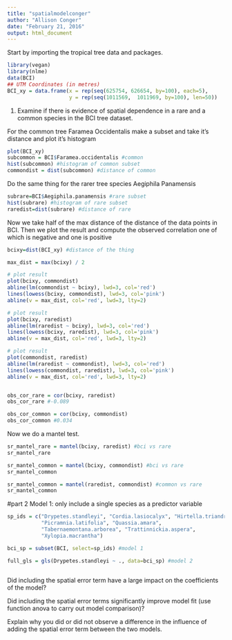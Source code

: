 ```yaml
---
title: "spatialmodelconger"
author: "Allison Conger"
date: "February 21, 2016"
output: html_document
---
```


Start by importing the tropical tree data and packages.

```r
library(vegan)
library(nlme)
data(BCI)
## UTM Coordinates (in metres)
BCI_xy = data.frame(x = rep(seq(625754, 626654, by=100), each=5), 
                    y = rep(seq(1011569,  1011969, by=100), len=50))
```

1) Examine if there is evidence of spatial dependence in a rare and a common species in the BCI tree dataset.

For the common tree Faramea Occidentalis make a subset and take it's distance and plot it's histogram
```r
plot(BCI_xy)
subcommon = BCI$Faramea.occidentalis #common
hist(subcommon) #histogram of common subset
commondist = dist(subcommon) #distance of common 
```

Do the same thing for the rarer tree species Aegiphila Panamensis
```r
subrare=BCI$Aegiphila.panamensis #rare subset 
hist(subrare) #histogram of rare subset
raredist=dist(subrare) #distance of rare
```


Now we take half of the max distance of the distance of the data points in BCI. Then we plot the result and compute the observed correlation one of which is negative and one is positive
```r
bcixy=dist(BCI_xy) #distance of the thing

max_dist = max(bcixy) / 2

# plot result
plot(bcixy, commondist)
abline(lm(commondist ~ bcixy), lwd=3, col='red')
lines(lowess(bcixy, commondist), lwd=3, col='pink')
abline(v = max_dist, col='red', lwd=3, lty=2)

# plot result
plot(bcixy, raredist)
abline(lm(raredist ~ bcixy), lwd=3, col='red')
lines(lowess(bcixy, raredist), lwd=3, col='pink')
abline(v = max_dist, col='red', lwd=3, lty=2)

# plot result
plot(commondist, raredist)
abline(lm(raredist ~ commondist), lwd=3, col='red')
lines(lowess(commondist, raredist), lwd=3, col='pink')
abline(v = max_dist, col='red', lwd=3, lty=2)


obs_cor_rare = cor(bcixy, raredist)
obs_cor_rare #-0.089

obs_cor_common = cor(bcixy, commondist)
obs_cor_common #0.034
```

Now we do a mantel test.
```r
sr_mantel_rare = mantel(bcixy, raredist) #bci vs rare
sr_mantel_rare

sr_mantel_common = mantel(bcixy, commondist) #bci vs rare
sr_mantel_common

sr_mantel_common = mantel(raredist, commondist) #common vs rare
sr_mantel_common
```

#part 2
Model 1: only include a single species as a predictor variable

```r
sp_ids = c("Drypetes.standleyi", "Cordia.lasiocalyx", "Hirtella.triandra",
           "Picramnia.latifolia", "Quassia.amara",
           "Tabernaemontana.arborea", "Trattinnickia.aspera", 
           "Xylopia.macrantha")

bci_sp = subset(BCI, select=sp_ids) #model 1

full_gls = gls(Drypetes.standleyi ~ ., data=bci_sp) #model 2
 
```


Did including the spatial error term have a large impact on the coefficients of the model?

Did including the spatial error terms significantly improve model fit (use function anova to carry out model comparison)?

Explain why you did or did not observe a difference in the influence of adding the spatial error term between the two models.
           
           

